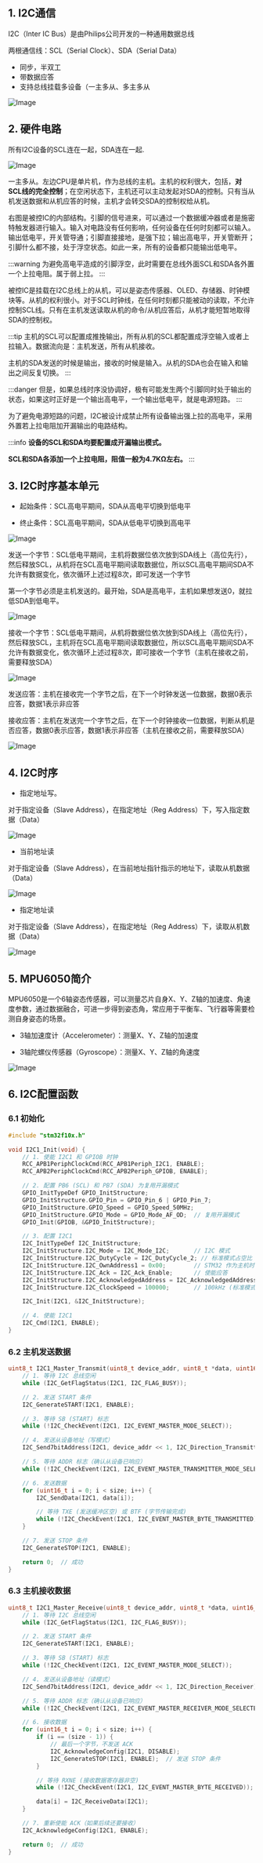

<WordCount>

## 1. I2C通信

I2C（Inter IC Bus）是由Philips公司开发的一种通用数据总线

两根通信线：SCL（Serial Clock）、SDA（Serial Data）

- 同步，半双工
- 带数据应答
- 支持总线挂载多设备（一主多从、多主多从

![Image](https://github.com/user-attachments/assets/d11ee805-a168-41c1-a5b1-781acdf4b0e4)


## 2. 硬件电路

所有I2C设备的SCL连在一起，SDA连在一起.

![Image](https://github.com/user-attachments/assets/e41dd3ad-ac8a-4a31-a009-f7a38c68f34c)

一主多从。左边CPU是单片机，作为总线的主机。主机的权利很大，包括，**对SCL线的完全控制**；在空闲状态下，主机还可以主动发起对SDA的控制。只有当从机发送数据和从机应答的时候，主机才会转交SDA的控制权给从机。

右图是被控IC的内部结构。引脚的信号进来，可以通过一个数据缓冲器或者是施密特触发器进行输入。输入对电路没有任何影响，任何设备在任何时刻都可以输入。输出低电平，开关管导通；引脚直接接地，是强下拉；输出高电平，开关管断开；引脚什么都不接，处于浮空状态。如此一来，所有的设备都只能输出低电平。

:::warning
为避免高电平造成的引脚浮空，此时需要在总线外面SCL和SDA各外置一个上拉电阻。属于弱上拉。
:::

被控IC是挂载在I2C总线上的从机，可以是姿态传感器、OLED、存储器、时钟模块等。从机的权利很小。对于SCL时钟线，在任何时刻都只能被动的读取，不允许控制SCL线。只有在主机发送读取从机的命令/从机应答后，从机才能短暂地取得SDA的控制权。

:::tip
主机的SCL可以配置成推挽输出，所有从机的SCL都配置成浮空输入或者上拉输入。数据流向是：主机发送，所有从机接收。

主机的SDA发送的时候是输出，接收的时候是输入。从机的SDA也会在输入和输出之间反复切换。
:::

:::danger
但是，如果总线时序没协调好，极有可能发生两个引脚同时处于输出的状态，如果这时正好是一个输出高电平，一个输出低电平，就是电源短路。
:::

为了避免电源短路的问题，I2C被设计成禁止所有设备输出强上拉的高电平，采用外置若上拉电阻加开漏输出的电路结构。


:::info
**设备的SCL和SDA均要配置成开漏输出模式。**

**SCL和SDA各添加一个上拉电阻，阻值一般为4.7KΩ左右。**
:::




## 3. I2C时序基本单元

- 起始条件：SCL高电平期间，SDA从高电平切换到低电平

- 终止条件：SCL高电平期间，SDA从低电平切换到高电平

![Image](https://github.com/user-attachments/assets/677de5e2-ec8c-4ee5-bdad-5ed61d539c6f)


发送一个字节：SCL低电平期间，主机将数据位依次放到SDA线上（高位先行），然后释放SCL，从机将在SCL高电平期间读取数据位，所以SCL高电平期间SDA不允许有数据变化，依次循环上述过程8次，即可发送一个字节

第一个字节必须是主机发送的。最开始，SDA是高电平，主机如果想发送0，就拉低SDA到低电平。

![Image](https://github.com/user-attachments/assets/3a38e2d1-f5a0-43b7-a95a-b6783011c4c5)




接收一个字节：SCL低电平期间，从机将数据位依次放到SDA线上（高位先行），然后释放SCL，主机将在SCL高电平期间读取数据位，所以SCL高电平期间SDA不允许有数据变化，依次循环上述过程8次，即可接收一个字节（主机在接收之前，需要释放SDA）

![Image](https://github.com/user-attachments/assets/66f675d5-12ba-45b3-ab65-3dbdadb37155)

发送应答：主机在接收完一个字节之后，在下一个时钟发送一位数据，数据0表示应答，数据1表示非应答

接收应答：主机在发送完一个字节之后，在下一个时钟接收一位数据，判断从机是否应答，数据0表示应答，数据1表示非应答（主机在接收之前，需要释放SDA）

![Image](https://github.com/user-attachments/assets/26a60934-59d6-47ba-822a-934aa5b9eb8b)


## 4. I2C时序

- 指定地址写。

对于指定设备（Slave Address），在指定地址（Reg Address）下，写入指定数据（Data）



![Image](https://github.com/user-attachments/assets/81329733-de71-4077-8b96-c109fbfc6ae4)

- 当前地址读

对于指定设备（Slave Address），在当前地址指针指示的地址下，读取从机数据（Data）


![Image](https://github.com/user-attachments/assets/7dbfde28-e5c3-46ae-babb-785850fc7ec9)

- 指定地址读

对于指定设备（Slave Address），在指定地址（Reg Address）下，读取从机数据（Data）

![Image](https://github.com/user-attachments/assets/74e9427e-4864-4b66-a68f-8ea0f401b7dd)



## 5. MPU6050简介


MPU6050是一个6轴姿态传感器，可以测量芯片自身X、Y、Z轴的加速度、角速度参数，通过数据融合，可进一步得到姿态角，常应用于平衡车、飞行器等需要检测自身姿态的场景。

- 3轴加速度计（Accelerometer）：测量X、Y、Z轴的加速度

- 3轴陀螺仪传感器（Gyroscope）：测量X、Y、Z轴的角速度

![Image](https://github.com/user-attachments/assets/04004848-3ee4-4abc-86ee-66eada41457a)

## 6. I2C配置函数

### 6.1 初始化

```c
#include "stm32f10x.h"

void I2C1_Init(void) {
    // 1. 使能 I2C1 和 GPIOB 时钟
    RCC_APB1PeriphClockCmd(RCC_APB1Periph_I2C1, ENABLE);
    RCC_APB2PeriphClockCmd(RCC_APB2Periph_GPIOB, ENABLE);

    // 2. 配置 PB6 (SCL) 和 PB7 (SDA) 为复用开漏模式
    GPIO_InitTypeDef GPIO_InitStructure;
    GPIO_InitStructure.GPIO_Pin = GPIO_Pin_6 | GPIO_Pin_7;
    GPIO_InitStructure.GPIO_Speed = GPIO_Speed_50MHz;
    GPIO_InitStructure.GPIO_Mode = GPIO_Mode_AF_OD;  // 复用开漏模式
    GPIO_Init(GPIOB, &GPIO_InitStructure);

    // 3. 配置 I2C1
    I2C_InitTypeDef I2C_InitStructure;
    I2C_InitStructure.I2C_Mode = I2C_Mode_I2C;       // I2C 模式
    I2C_InitStructure.I2C_DutyCycle = I2C_DutyCycle_2; // 标准模式占空比
    I2C_InitStructure.I2C_OwnAddress1 = 0x00;        // STM32 作为主机时，地址可设为 0
    I2C_InitStructure.I2C_Ack = I2C_Ack_Enable;      // 使能应答
    I2C_InitStructure.I2C_AcknowledgedAddress = I2C_AcknowledgedAddress_7bit; // 7位地址
    I2C_InitStructure.I2C_ClockSpeed = 100000;       // 100kHz (标准模式)

    I2C_Init(I2C1, &I2C_InitStructure);

    // 4. 使能 I2C1
    I2C_Cmd(I2C1, ENABLE);
}
```

### 6.2 主机发送数据

```C
uint8_t I2C1_Master_Transmit(uint8_t device_addr, uint8_t *data, uint16_t size) {
    // 1. 等待 I2C 总线空闲
    while (I2C_GetFlagStatus(I2C1, I2C_FLAG_BUSY));

    // 2. 发送 START 条件
    I2C_GenerateSTART(I2C1, ENABLE);

    // 3. 等待 SB (START) 标志
    while (!I2C_CheckEvent(I2C1, I2C_EVENT_MASTER_MODE_SELECT));

    // 4. 发送从设备地址（写模式）
    I2C_Send7bitAddress(I2C1, device_addr << 1, I2C_Direction_Transmitter);

    // 5. 等待 ADDR 标志（确认从设备已响应）
    while (!I2C_CheckEvent(I2C1, I2C_EVENT_MASTER_TRANSMITTER_MODE_SELECTED));

    // 6. 发送数据
    for (uint16_t i = 0; i < size; i++) {
        I2C_SendData(I2C1, data[i]);

        // 等待 TXE (发送缓冲区空) 或 BTF (字节传输完成)
        while (!I2C_CheckEvent(I2C1, I2C_EVENT_MASTER_BYTE_TRANSMITTED));
    }

    // 7. 发送 STOP 条件
    I2C_GenerateSTOP(I2C1, ENABLE);

    return 0;  // 成功
}

```

### 6.3 主机接收数据

```c
uint8_t I2C1_Master_Receive(uint8_t device_addr, uint8_t *data, uint16_t size) {
    // 1. 等待 I2C 总线空闲
    while (I2C_GetFlagStatus(I2C1, I2C_FLAG_BUSY));

    // 2. 发送 START 条件
    I2C_GenerateSTART(I2C1, ENABLE);

    // 3. 等待 SB (START) 标志
    while (!I2C_CheckEvent(I2C1, I2C_EVENT_MASTER_MODE_SELECT));

    // 4. 发送从设备地址（读模式）
    I2C_Send7bitAddress(I2C1, device_addr << 1, I2C_Direction_Receiver);

    // 5. 等待 ADDR 标志（确认从设备已响应）
    while (!I2C_CheckEvent(I2C1, I2C_EVENT_MASTER_RECEIVER_MODE_SELECTED));

    // 6. 接收数据
    for (uint16_t i = 0; i < size; i++) {
        if (i == (size - 1)) {
            // 最后一个字节，不发送 ACK
            I2C_AcknowledgeConfig(I2C1, DISABLE);
            I2C_GenerateSTOP(I2C1, ENABLE);  // 发送 STOP 条件
        }

        // 等待 RXNE (接收数据寄存器非空)
        while (!I2C_CheckEvent(I2C1, I2C_EVENT_MASTER_BYTE_RECEIVED));

        data[i] = I2C_ReceiveData(I2C1);
    }

    // 7. 重新使能 ACK（如果后续还要接收）
    I2C_AcknowledgeConfig(I2C1, ENABLE);

    return 0;  // 成功
}
```

</WordCount>
